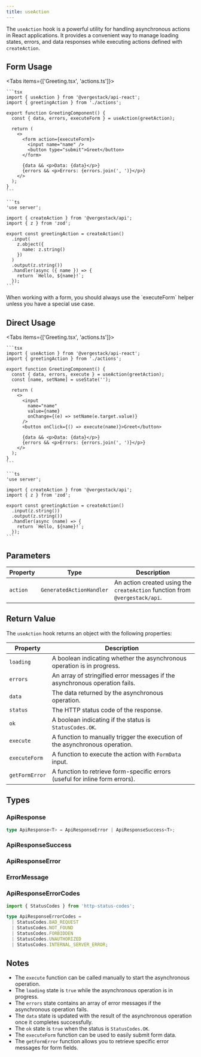 ```yaml
---
title: useAction
---
```



The `useAction` hook is a powerful utility for handling asynchronous actions in React applications. It provides a convenient way to manage loading states, errors, and data responses while executing actions defined with `createAction`.

## Form Usage

<Tabs items={['Greeting.tsx', 'actions.ts']}>
  <Tab value="Greeting.tsx">

    ```tsx
    import { useAction } from '@vergestack/api-react';
    import { greetingAction } from './actions';

    export function GreetingComponent() {
      const { data, errors, executeForm } = useAction(greetAction);

      return (
        <>
          <form action={executeForm}>
            <input name="name" />
            <button type="submit">Greet</button>
          </form>

          {data && <p>Data: {data}</p>}
          {errors && <p>Errors: {errors.join(', ')}</p>}
        </>
      );
    }
    ```

  </Tab>
  <Tab value="actions.ts">
  
    ```ts
    'use server';

    import { createAction } from '@vergestack/api';
    import { z } from 'zod';

    export const greetingAction = createAction()
      .input(
        z.object({
          name: z.string()
        })
      )
      .output(z.string())
      .handler(async ({ name }) => {
        return `Hello, ${name}!`;
      });
    ```

  </Tab>
</Tabs>

<Callout title="Note">
  When working with a form, you should always use the `executeForm` helper
  unless you have a special use case.
</Callout>

## Direct Usage

<Tabs items={['Greeting.tsx', 'actions.ts']}>
  <Tab value="Greeting.tsx">

    ```tsx
    import { useAction } from '@vergestack/api-react';
    import { greetingAction } from './actions';

    export function GreetingComponent() {
      const { data, errors, execute } = useAction(greetAction);
      const [name, setName] = useState('');

      return (
        <>
          <input
            name="name"
            value={name}
            onChange={(e) => setName(e.target.value)}
          />
          <button onClick={() => execute(name)}>Greet</button>

          {data && <p>Data: {data}</p>}
          {errors && <p>Errors: {errors.join(', ')}</p>}
        </>
      );
    }
    ```

  </Tab>
  <Tab value="actions.ts">
  
    ```ts
    'use server';

    import { createAction } from '@vergestack/api';
    import { z } from 'zod';

    export const greetingAction = createAction()
      .input(z.string())
      .output(z.string())
      .handler(async (name) => {
        return `Hello, ${name}!`;
      });
    ```

  </Tab>
</Tabs>

## Parameters

| Property | Type                     | Description                                                                 |
| -------- | ------------------------ | --------------------------------------------------------------------------- |
| `action` | `GeneratedActionHandler` | An action created using the `createAction` function from `@vergestack/api`. |

## Return Value

The `useAction` hook returns an object with the following properties:

| Property       | Description                                                                  |
| -------------- | ---------------------------------------------------------------------------- |
| `loading`      | A boolean indicating whether the asynchronous operation is in progress.      |
| `errors`       | An array of stringified error messages if the asynchronous operation fails.  |
| `data`         | The data returned by the asynchronous operation.                             |
| `status`       | The HTTP status code of the response.                                        |
| `ok`           | A boolean indicating if the status is `StatusCodes.OK`.                      |
| `execute`      | A function to manually trigger the execution of the asynchronous operation.  |
| `executeForm`  | A function to execute the action with `FormData` input.                      |
| `getFormError` | A function to retrieve form-specific errors (useful for inline form errors). |

## Types

### ApiResponse

```ts
type ApiResponse<T> = ApiResponseError | ApiResponseSuccess<T>;
```

### ApiResponseSuccess

<AutoTypeTable path="content/types.ts" name="ApiResponseSuccess" />

### ApiResponseError

<AutoTypeTable path="content/types.ts" name="ApiResponseError" />

### ErrorMessage

<AutoTypeTable path="content/types.ts" name="ErrorMessage" />

### ApiResponseErrorCodes

```ts file="responses.ts"
import { StatusCodes } from 'http-status-codes';

type ApiResponseErrorCodes =
  | StatusCodes.BAD_REQUEST
  | StatusCodes.NOT_FOUND
  | StatusCodes.FORBIDDEN
  | StatusCodes.UNAUTHORIZED
  | StatusCodes.INTERNAL_SERVER_ERROR;
```

## Notes

- The `execute` function can be called manually to start the asynchronous operation.
- The `loading` state is `true` while the asynchronous operation is in progress.
- The `errors` state contains an array of error messages if the asynchronous operation fails.
- The `data` state is updated with the result of the asynchronous operation once it completes successfully.
- The `ok` state is `true` when the status is `StatusCodes.OK`.
- The `executeForm` function can be used to easily submit form data.
- The `getFormError` function allows you to retrieve specific error messages for form fields.
